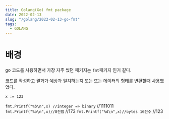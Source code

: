```yaml
---
title: Golang(Go) fmt package
date: 2022-02-13
slug: "/golang/2022-02-13-go-fmt"
tags:
  - GOLANG
---
```



# 배경
go 코드를 사용하면서
가장 자주 썼던 패키지는 `fmt`패키지 인거 같다.

코드를 작성하고 결과가 예상과 일치하는지 또는
또는 데이터의 형태를 변환할때 사용했었다.

`x := 123`

`fmt.Printf("%b\n",x) //integer => binary`
//1111011
`fmt.Printf("%o\n",x)//8진법`
//173
`fmt.Printf("%d\n",x)//bytes 16진수`
//123

